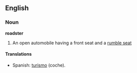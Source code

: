 ==English==
===Noun===
'''roadster'''

# An open automobile having a front seat and a [[rumble seat]]

====Translations====
*Spanish: [[turismo]] (coche).